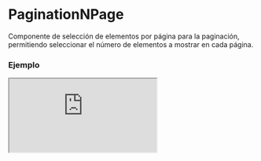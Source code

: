 # PaginationNPage

Componente de selección de elementos por página para la paginación, permitiendo seleccionar el número de elementos a mostrar en cada página.


### Ejemplo

<Iframe
  minHeightIframe="30dvh"
  src="https://fenextjs-component-storybook.vercel.app/iframe.html?args=&id=pagination-paginationnpage--index&viewMode=story"
/>

### Importación

Para importar el componente PaginationNPage, se puede hacer desde fenextjs

```tsx copy
import { PaginationNPage } from "fenextjs";
```

### Parámetros

| Parámetro     | Tipo                                              | Requerido | Default                                                                                                                                          | Descripcion                                                                                   |
| ------------- | ------------------------------------------------- | --------- | ------------------------------------------------------------------------------------------------------------------------------------------------ | --------------------------------------------------------------------------------------------- |
| className     | string                                            | no        | ''                                                                                                                                               | Clase CSS para el contenedor principal del componente de paginación.                          |
| defaultValue  | string \| number                                  | no        |                                                                                                                                                  | Valor por defecto de la opción seleccionada en el menú desplegable.                           |
| listNpage     | Array\<\{ id: string \| number; text: string \}\> | no        | [\{ id: "10", text: "10" \}, \{ id: "20", text: "20" \}, \{ id: "50", text: "50" \}, \{ id: "100", text: "100" \}, \{ id: "all", text: "All" \}] | Lista de opciones para el número de elementos por página que se puede seleccionar.            |
| onChangeNPage | (value: string \| number) =\> void                | no        |                                                                                                                                                  | Función de callback que se llama cuando cambia la opción seleccionada en el menú desplegable. |

### Storybook

Para ver el storybook del componente lo puede hacer con este [link](https://fenextjs-component-storybook.vercel.app/?path=/story/pagination-paginationnpage--index)

### Usos

- Componente de selección de número de elementos por página con valor por defecto de 20

```tsx copy
<PaginationNPage defaultValue="20" />
```

- Componente de selección de número de elementos por página con clases personalizadas

```tsx copy
<PaginationNPage className="custom-pagination-class" />
```

- Componente con callback en cambio de selección

```tsx copy
<PaginationNPage
  onChangeNPage={(value) => console.log("Elementos por página:", value)}
/>
```
